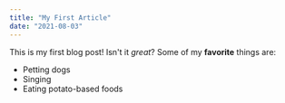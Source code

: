 ```yaml
---
title: "My First Article"
date: "2021-08-03"
---
```


This is my first blog post! Isn't it *great*?
Some of my **favorite** things are:
* Petting dogs
* Singing
* Eating potato-based foods
